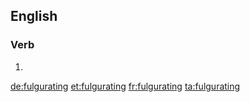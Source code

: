 ==English==

===Verb===
{{head|en}}

# {{present participle of|fulgurate|lang=en}}

[[de:fulgurating]]
[[et:fulgurating]]
[[fr:fulgurating]]
[[ta:fulgurating]]